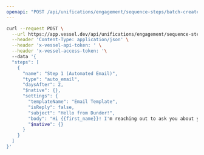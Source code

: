 ```yaml
---
openapi: "POST /api/unifications/engagement/sequence-steps/batch-create"
---
```


<RequestExample>

```bash Request
curl --request POST \
  --url https://app.vessel.dev/api/unifications/engagement/sequence-steps/batch-create \
  --header 'Content-Type: application/json' \
  --header 'x-vessel-api-token: ' \
  --header 'x-vessel-access-token: '\ 
  --data '{
  "steps": [
    {
      "name": "Step 1 (Automated Email)",
      "type": "auto_email",
      "daysAfter": 2,
      "$native": {},
      "settings": {
        "templateName": "Email Template",
        "isReply": false,
        "subject": "Hello from Dunder!",
        "body": "Hi {{first_name}}! I'm reaching out to ask you about your paper needs.",
        "$native": {}
      }
    }
  ]
}'
```

</RequestExample>


      